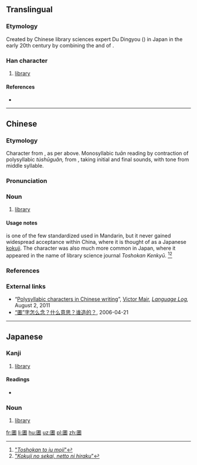 ==Translingual==

===Etymology===
Created by Chinese library sciences expert Du Dingyou ({{lang|zh|杜定友}}) in Japan in the early 20th century by combining the {{m|zh|圖}} and {{m|zh|書}} of {{m|zh|圖書館}}.

===Han character===
{{Han char|rn=31|rad=囗|as=10|sn=13|four=|canj=WLGA|ids=⿴囗書}}

# [[library]]

====References====
* {{Han ref|kx=0220.151|dkj=04829|dj=0452.070|hdz=10724.111|uh=5715|ud=22293}}

----

==Chinese==
{{zh-forms}}

===Etymology===
Character from {{etyl|ja|zh}}, as per above. Monosyllabic ''tuān'' reading by contraction of polysyllabic ''túshūguǎn,'' from {{term|圖書館|lang=cmn}}, taking initial and final sounds, with tone from middle syllable.

===Pronunciation===
{{zh-pron
|m=tuān,túshūguǎn
|c=syu1
|cat=n
}}

===Noun===
{{zh-noun}}

# {{context|obscure|lang=zh}} [[library]]

====Usage notes====
{{lang|zh|圕}} is one of the few standardized {{w|polysyllabic Chinese characters}} used in Mandarin, but it never gained widespread acceptance within China, where it is thought of as a Japanese [[kokuji]]. The character was also much more common in Japan, where it appeared in the name of library science journal {{lang|ja|圕研究}} ''Toshokan Kenkyū''. <ref>[http://hp.vector.co.jp/authors/VA000964/html/tosho.htm "''Toshokan to iu moji''"]</ref><ref>[http://ksbookshelf.com/nozomu-oohara/Nikkei.htm "''Kokuji no sekai, netto ni hiraku''"]</ref>

===References===
<references/>

===External links===
* “[http://languagelog.ldc.upenn.edu/nll/?p=3330 Polysyllabic characters in Chinese writing]”, [http://languagelog.ldc.upenn.edu/nll/?author=13 Victor Mair], ''[http://languagelog.ldc.upenn.edu/nll/ Language Log],'' August 2, 2011
* [http://www.singtaonet.com/culture/splend/t20060421_196261.html “圕”字怎么念？什么意思？谁造的？], 2006-04-21

----

==Japanese==

===Kanji===
{{ja-kanji|grade=|rs=囗10}}

# [[library]]

====Readings====
* {{ja-readings|on=[[としょかん]] (toshokan), [[しょ]] (sho)|kun=}}

===Noun===
{{ja-noun|としょかん}}

# [[library]]

[[fr:圕]]
[[li:圕]]
[[hu:圕]]
[[uz:圕]]
[[pl:圕]]
[[zh:圕]]